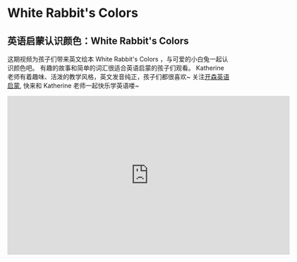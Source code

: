 # White Rabbit's Colors

## 英语启蒙认识颜色：White Rabbit's Colors

这期视频为孩子们带来英文绘本 White Rabbit's Colors ，与可爱的小白兔一起认识颜色吧。
有趣的故事和简单的词汇很适合英语启蒙的孩子们观看。
Katherine 老师有着趣味、活泼的教学风格，英文发音纯正，孩子们都很喜欢~
关注[开森英语启蒙](https://space.bilibili.com/20797715), 快来和 Katherine 老师一起快乐学英语喽~

<iframe
  src="https://player.bilibili.com/player.html?bvid=BV15v4y1s7Cs&cid=1&page=1"
  scrolling="no"
  border="0"
  frameborder="no"
  framespacing="0"
  allowfullscreen="true"
  width="640"
  height="360"
></iframe>
